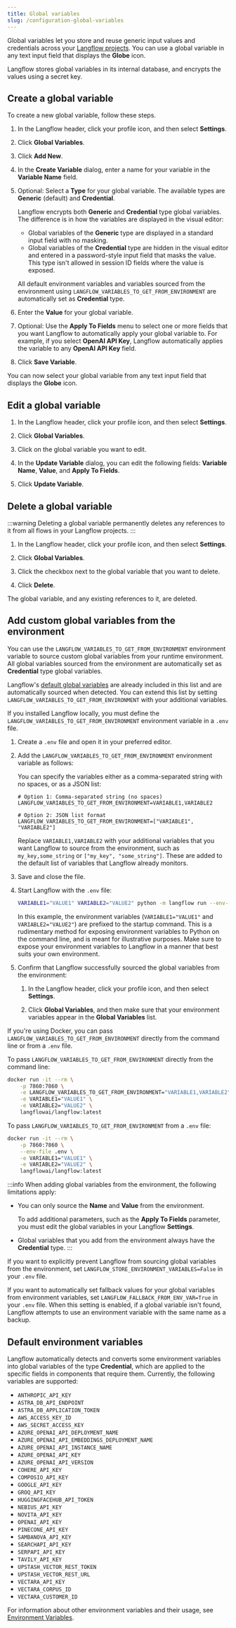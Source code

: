 ```yaml
---
title: Global variables
slug: /configuration-global-variables
---
```



Global variables let you store and reuse generic input values and credentials across your [Langflow projects](/concepts-flows#projects).
You can use a global variable in any text input field that displays the <Icon name="Globe" aria-hidden="true"/> **Globe** icon.

Langflow stores global variables in its internal database, and encrypts the values using a secret key.

## Create a global variable

To create a new global variable, follow these steps.

1. In the Langflow header, click your profile icon, and then select **Settings**.
2. Click **Global Variables**.

3. Click **Add New**.

4. In the **Create Variable** dialog, enter a name for your variable in the **Variable Name** field.

5. Optional: Select a **Type** for your global variable. The available types are **Generic** (default) and **Credential**.

   Langflow encrypts both **Generic** and **Credential** type global variables. The difference is in how the variables are displayed in the visual editor:

   * Global variables of the **Generic** type are displayed in a standard input field with no masking.
   * Global variables of the **Credential** type are hidden in the visual editor and entered in a password-style input field that masks the value. This type isn't allowed in session ID fields where the value is exposed.

   All default environment variables and variables sourced from the environment using `LANGFLOW_VARIABLES_TO_GET_FROM_ENVIRONMENT` are automatically set as **Credential** type.

6. Enter the **Value** for your global variable.

7. Optional: Use the **Apply To Fields** menu to select one or more fields that you want Langflow to automatically apply your global variable to. For example, if you select **OpenAI API Key**, Langflow automatically applies the variable to any **OpenAI API Key** field.

8. Click **Save Variable**.

You can now select your global variable from any text input field that displays the <Icon name="Globe" aria-hidden="true"/> **Globe** icon.

## Edit a global variable

1. In the Langflow header, click your profile icon, and then select **Settings**.

2. Click **Global Variables**.

3. Click on the global variable you want to edit.

4. In the **Update Variable** dialog, you can edit the following fields: **Variable Name**, **Value**, and **Apply To Fields**.

5. Click **Update Variable**.

## Delete a global variable

:::warning
Deleting a global variable permanently deletes any references to it from all flows in your Langflow projects.
:::

1. In the Langflow header, click your profile icon, and then select **Settings**.

2. Click **Global Variables**.

3. Click the checkbox next to the global variable that you want to delete.

4. Click <Icon name="Trash2" aria-hidden="true"/> **Delete**.

The global variable, and any existing references to it, are deleted.

## Add custom global variables from the environment

You can use the `LANGFLOW_VARIABLES_TO_GET_FROM_ENVIRONMENT` environment variable to source custom global variables from your runtime environment.
All global variables sourced from the environment are automatically set as **Credential** type global variables.

Langflow's [default global variables](#default-environment-variables) are already included in this list and are automatically sourced when detected.
You can extend this list by setting `LANGFLOW_VARIABLES_TO_GET_FROM_ENVIRONMENT` with your additional variables.

<Tabs>
<TabItem value="local" label="Local" default>

If you installed Langflow locally, you must define the `LANGFLOW_VARIABLES_TO_GET_FROM_ENVIRONMENT` environment variable in a `.env` file.

1. Create a `.env` file and open it in your preferred editor.

2. Add the `LANGFLOW_VARIABLES_TO_GET_FROM_ENVIRONMENT` environment variable as follows:

   You can specify the variables either as a comma-separated string with no spaces, or as a JSON list:

   ```text
   # Option 1: Comma-separated string (no spaces)
   LANGFLOW_VARIABLES_TO_GET_FROM_ENVIRONMENT=VARIABLE1,VARIABLE2

   # Option 2: JSON list format
   LANGFLOW_VARIABLES_TO_GET_FROM_ENVIRONMENT=["VARIABLE1", "VARIABLE2"]
   ```

   Replace `VARIABLE1,VARIABLE2` with your additional variables that you want Langflow to source from the environment, such as `my_key,some_string` or `["my_key", "some_string"]`.
   These are added to the default list of variables that Langflow already monitors.

3. Save and close the file.

4. Start Langflow with the `.env` file:

   ```bash
   VARIABLE1="VALUE1" VARIABLE2="VALUE2" python -m langflow run --env-file .env
   ```

   In this example, the environment variables (`VARIABLE1="VALUE1"` and `VARIABLE2="VALUE2"`) are prefixed to the startup command.
   This is a rudimentary method for exposing environment variables to Python on the command line, and is meant for illustrative purposes.
   Make sure to expose your environment variables to Langflow in a manner that best suits your own environment.

5. Confirm that Langflow successfully sourced the global variables from the environment:

   1. In the Langflow header, click your profile icon, and then select **Settings**.

   2. Click **Global Variables**, and then make sure that your environment variables appear in the **Global Variables** list.

</TabItem>
<TabItem value="docker" label="Docker">

If you're using Docker, you can pass `LANGFLOW_VARIABLES_TO_GET_FROM_ENVIRONMENT` directly from the command line or from a `.env` file.

To pass `LANGFLOW_VARIABLES_TO_GET_FROM_ENVIRONMENT` directly from the command line:

```bash
docker run -it --rm \
    -p 7860:7860 \
    -e LANGFLOW_VARIABLES_TO_GET_FROM_ENVIRONMENT="VARIABLE1,VARIABLE2" \
    -e VARIABLE1="VALUE1" \
    -e VARIABLE2="VALUE2" \
    langflowai/langflow:latest
```

To pass `LANGFLOW_VARIABLES_TO_GET_FROM_ENVIRONMENT` from a `.env` file:

```bash
docker run -it --rm \
    -p 7860:7860 \
    --env-file .env \
    -e VARIABLE1="VALUE1" \
    -e VARIABLE2="VALUE2" \
    langflowai/langflow:latest
```

</TabItem>
</Tabs>

:::info
When adding global variables from the environment, the following limitations apply:

- You can only source the **Name** and **Value** from the environment.

  To add additional parameters, such as the **Apply To Fields** parameter, you must edit the global variables in your Langflow **Settings**.

- Global variables that you add from the environment always have the **Credential** type.
:::

If you want to explicitly prevent Langflow from sourcing global variables from the environment, set `LANGFLOW_STORE_ENVIRONMENT_VARIABLES=False` in your `.env` file.

If you want to automatically set fallback values for your global variables from environment variables, set `LANGFLOW_FALLBACK_FROM_ENV_VAR=True` in your `.env` file. When this setting is enabled, if a global variable isn't found, Langflow attempts to use an environment variable with the same name as a backup.

## Default environment variables

Langflow automatically detects and converts some environment variables into global variables of the type **Credential**, which are applied to the specific fields in components that require them. Currently, the following variables are supported:

- `ANTHROPIC_API_KEY`
- `ASTRA_DB_API_ENDPOINT`
- `ASTRA_DB_APPLICATION_TOKEN`
- `AWS_ACCESS_KEY_ID`
- `AWS_SECRET_ACCESS_KEY`
- `AZURE_OPENAI_API_DEPLOYMENT_NAME`
- `AZURE_OPENAI_API_EMBEDDINGS_DEPLOYMENT_NAME`
- `AZURE_OPENAI_API_INSTANCE_NAME`
- `AZURE_OPENAI_API_KEY`
- `AZURE_OPENAI_API_VERSION`
- `COHERE_API_KEY`
- `COMPOSIO_API_KEY`
- `GOOGLE_API_KEY`
- `GROQ_API_KEY`
- `HUGGINGFACEHUB_API_TOKEN`
- `NEBIUS_API_KEY`
- `NOVITA_API_KEY`
- `OPENAI_API_KEY`
- `PINECONE_API_KEY`
- `SAMBANOVA_API_KEY`
- `SEARCHAPI_API_KEY`
- `SERPAPI_API_KEY`
- `TAVILY_API_KEY`
- `UPSTASH_VECTOR_REST_TOKEN`
- `UPSTASH_VECTOR_REST_URL`
- `VECTARA_API_KEY`
- `VECTARA_CORPUS_ID`
- `VECTARA_CUSTOMER_ID`

For information about other environment variables and their usage, see [Environment Variables](/environment-variables).
